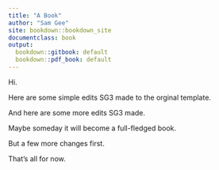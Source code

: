 ```yaml
---
title: "A Book"
author: "Sam Gee"
site: bookdown::bookdown_site
documentclass: book
output:
  bookdown::gitbook: default
  bookdown::pdf_book: default
---
```



Hi.

Here are some simple edits SG3 made to the orginal template.

And here are some more edits SG3 made.

Maybe someday it will become a full-fledged book.

But a few more changes first.

That's all for now.




<!-- If you need PDF output, uncomment bookdown::pdf_book above in YAML. You will need a LaTeX installation, e.g., https://yihui.name/tinytex/ -->
